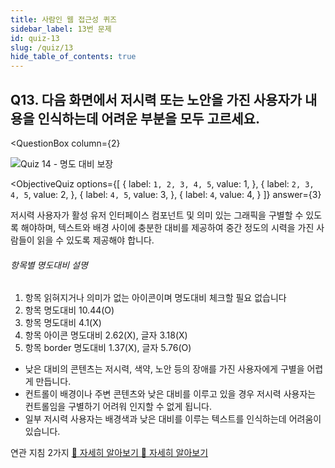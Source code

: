 ```yaml
---
title: 사람인 웹 접근성 퀴즈
sidebar_label: 13번 문제
id: quiz-13
slug: /quiz/13
hide_table_of_contents: true
---
```


## Q13. 다음 화면에서 저시력 또는 노안을 가진 사용자가 내용을 인식하는데 어려운 부분을 모두 고르세요.


<QuestionBox
  column={2}
>

![Quiz 14 - 명도 대비 보장](/img/a11y/quiz-contrast.png)

</QuestionBox>

<ObjectiveQuiz
  options={[
    {
      label: `1, 2, 3, 4, 5`,
      value: 1,
    },
    {
      label: `2, 3, 4, 5`,
      value: 2,
    },
    {
      label: `4, 5`,
      value: 3,
    },
    {
      label: `4`,
      value: 4,
    }
  ]}
  answer={3}
>
  <Correct>
    <p>저시력 사용자가 활성 유저 인터페이스 컴포넌트 및 의미 있는 그래픽을 구별할 수 있도록 해야하며, 텍스트와 배경 사이에 충분한 대비를 제공하여 중간 정도의 시력을 가진 사람들이 읽을 수 있도록 제공해야 합니다.</p>
    <h6>항목별 명도대비 설명</h6>
    <ol>
      <li>항목 읽혀지거나 의미가 없는 아이콘이며 명도대비 체크할 필요 없습니다</li>
      <li>항목 명도대비 10.44(O)</li>
      <li>항목 명도대비 4.1(X)</li>
      <li>항목 아이콘 명도대비 2.62(X), 글자 3.18(X)</li>
      <li>항목 border 명도대비 1.37(X), 글자 5.76(O)</li>
    </ol>
  </Correct>
  <ul>
    <li>낮은 대비의 콘텐츠는 저시력, 색약, 노안 등의 장애를 가진 사용자에게 구별을 어렵게 만듭니다.</li>
    <li>컨트롤이 배경이나 주변 콘텐츠와 낮은 대비를 이루고 있을 경우 저시력 사용자는 컨트롤임을 구별하기 어려워 인지할 수 없게 됩니다.</li>
    <li>일부 저시력 사용자는 배경색과 낮은 대비를 이루는 텍스트를 인식하는데 어려움이 있습니다.</li>
  </ul>
  <p>
    연관 지침 2가지
    <a href="https://sri-fe1.notion.site/a70d0cf66d7f48e68307f1749614f65c">
    🔎 자세히 알아보기
    </a>
    <a href="https://sri-fe1.notion.site/a13805c62b74442abe8e0e6b8d48abb5">
    🔎 자세히 알아보기
    </a>
  </p>
  
</ObjectiveQuiz>
